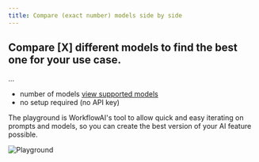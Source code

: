 ```yaml
---
title: Compare (exact number) models side by side
---
```


## Compare [X] different models to find the best one for your use case. 

...
- number of models [view supported models](/docs/reference/supported-models)
- no setup required (no API key)

The playground is WorkflowAI's tool to allow quick and easy iterating on prompts and models, so you can create the best version of your AI feature possible.

![Playground](/images/playground/playground-fullscreen.png)
